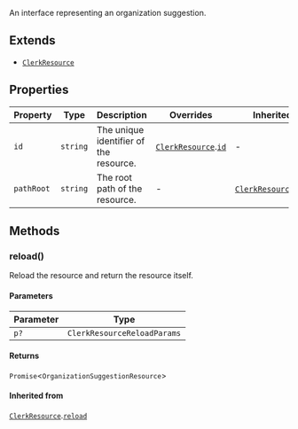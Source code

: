An interface representing an organization suggestion.

## Extends

- [`ClerkResource`](clerk-resource.mdx)

## Properties

| Property                         | Type     | Description                            | Overrides                                                           | Inherited from                                                                  |
| -------------------------------- | -------- | -------------------------------------- | ------------------------------------------------------------------- | ------------------------------------------------------------------------------- |
| <a id="id"></a> `id`             | `string` | The unique identifier of the resource. | [`ClerkResource`](clerk-resource.mdx).[`id`](clerk-resource.mdx#id) | -                                                                               |
| <a id="pathroot"></a> `pathRoot` | `string` | The root path of the resource.         | -                                                                   | [`ClerkResource`](clerk-resource.mdx).[`pathRoot`](clerk-resource.mdx#pathroot) |

## Methods

### reload()

Reload the resource and return the resource itself.

#### Parameters

| Parameter | Type                        |
| --------- | --------------------------- |
| `p?`      | `ClerkResourceReloadParams` |

#### Returns

`Promise`\<`OrganizationSuggestionResource`\>

#### Inherited from

[`ClerkResource`](clerk-resource.mdx).[`reload`](clerk-resource.mdx#reload)
